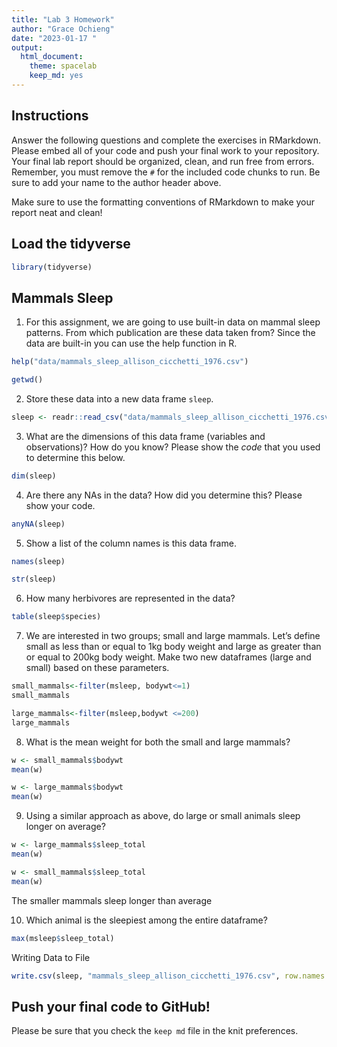 ```yaml
---
title: "Lab 3 Homework"
author: "Grace Ochieng"
date: "2023-01-17 "
output:
  html_document: 
    theme: spacelab
    keep_md: yes
---
```


## Instructions
Answer the following questions and complete the exercises in RMarkdown. Please embed all of your code and push your final work to your repository. Your final lab report should be organized, clean, and run free from errors. Remember, you must remove the `#` for the included code chunks to run. Be sure to add your name to the author header above.  

Make sure to use the formatting conventions of RMarkdown to make your report neat and clean!  

## Load the tidyverse
```r
library(tidyverse)
```

## Mammals Sleep
1. For this assignment, we are going to use built-in data on mammal sleep patterns. From which publication are these data taken from? Since the data are built-in you can use the help function in R.
```r
help("data/mammals_sleep_allison_cicchetti_1976.csv")
```
```r
getwd()
```

2. Store these data into a new data frame `sleep`.
```r
sleep <- readr::read_csv("data/mammals_sleep_allison_cicchetti_1976.csv")
```

3. What are the dimensions of this data frame (variables and observations)? How do you know? Please show the *code* that you used to determine this below.  
```r
dim(sleep)
```

4. Are there any NAs in the data? How did you determine this? Please show your code.  

```r
anyNA(sleep)
```

5. Show a list of the column names is this data frame.
```r
names(sleep)
```
```r
str(sleep)
```

6. How many herbivores are represented in the data?  
```r
table(sleep$species)
```

7. We are interested in two groups; small and large mammals. Let's define small as less than or equal to 1kg body weight and large as greater than or equal to 200kg body weight. Make two new dataframes (large and small) based on these parameters.
```r
small_mammals<-filter(msleep, bodywt<=1)
small_mammals
```
```r
large_mammals<-filter(msleep,bodywt <=200) 
large_mammals
```

8. What is the mean weight for both the small and large mammals?
```r
w <- small_mammals$bodywt
mean(w)
```
```r
w <- large_mammals$bodywt
mean(w)
```

9. Using a similar approach as above, do large or small animals sleep longer on average?  
```r
w <- large_mammals$sleep_total
mean(w)
```

```r
w <- small_mammals$sleep_total
mean(w)
```
The smaller mammals sleep longer than average

10. Which animal is the sleepiest among the entire dataframe?
```r
max(msleep$sleep_total)

```

Writing Data to File
```r
write.csv(sleep, "mammals_sleep_allison_cicchetti_1976.csv", row.names = FALSE)
```

## Push your final code to GitHub!
Please be sure that you check the `keep md` file in the knit preferences.   
